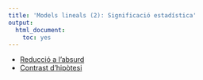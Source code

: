 ```yaml
---
title: 'Models lineals (2): Significació estadística'
output:
  html_document:
    toc: yes
---
```


* [Reducció a l'absurd](#absurd)
* [Contrast d'hipòtesi](#hipotesi)